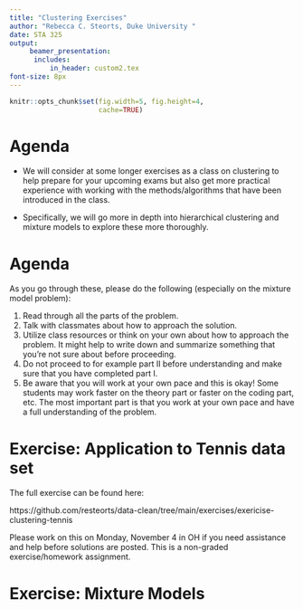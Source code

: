 ```yaml
---
title: "Clustering Exercises"
author: "Rebecca C. Steorts, Duke University "
date: STA 325
output: 
     beamer_presentation:
      includes: 
          in_header: custom2.tex
font-size: 8px
---
```


```r
knitr::opts_chunk$set(fig.width=5, fig.height=4, 
                      cache=TRUE) 
```

Agenda
===

- We will consider at some longer exercises as a class on clustering to help prepare for your upcoming exams but also get more practical experience with working with the methods/algorithms that have been introduced in the class. 

- Specifically, we will go more in depth into hierarchical clustering and mixture models to explore these more thoroughly. 

Agenda
===

As you go through these, please do the following (especially on the mixture model problem):

1. Read through all the parts of the problem.
2. Talk with classmates about how to approach the solution. 
3. Utilize class resources or think on your own about how to approach the problem. It might help to write down and summarize something that you're not sure about before proceeding. 
4. Do not proceed to for example part II before understanding and make sure that you have completed part I. 
5. Be aware that you will work at your own pace and this is okay! Some students may work faster on the theory part or faster on the coding part, etc. The most important part is that you work at your own pace and have a full understanding of the problem. 

Exercise: Application to Tennis data set
===

The full exercise can be found here:

https://github.com/resteorts/data-clean/tree/main/exercises/exericise-clustering-tennis

Please work on this on Monday, November 4 in OH if you need assistance and help before solutions are posted. This is a non-graded exercise/homework assignment. 

Exercise: Mixture Models 
===




